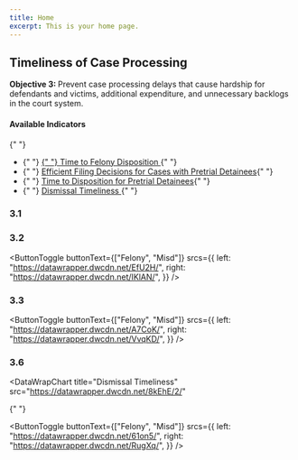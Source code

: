 ```yaml
---
title: Home
excerpt: This is your home page.
---
```



<Section py="2|4|8|10">
<Container>
  <Grid col="1|2" gap="4|8|12" alignItems="center">
    <Flexbox
      flexDirection="column"
      alignItems="center|flex-start"
      textAlign="center|left"
    >
      <H2 m="0" fontWeight="extrabold" lineHeight="tight">
        Timeliness of Case Processing
      </H2>
      <P fontSize="xl|2xl" mt="2">
        <strong>Objective 3: </strong>Prevent case processing delays that cause hardship for defendants and victims, additional expenditure, and unnecessary backlogs in the court system.
      </P>
    </Flexbox>
    <P>
      <H4 m="0">Available Indicators </H4>{" "}
      <ul>
        <li>
          {" "}
          <a href="#time-to-felony-dispo">
            {" "}
            Time to Felony Disposition
          </a>{" "}
        </li>
        <li>
          {" "}
          <a href="#efficient-filing-decisions"> Efficient Filing Decisions for Cases with Pretrial Detainees</a>{" "}
        </li>
                <li>
          {" "}
          <a href="#time-dispo-pretrial"> Time to Disposition for Pretrial Detainees</a>{" "}
        </li>
        <li>
          {" "}
          <a href="#dismissal-timeliness">
            Dismissal Timeliness
          </a>{" "}
        </li>
      </ul>
    </P>
  </Grid>
</Container>


</Section>


<Container>


<Section maxWidth="750px">


### 3.1

<DataWrapChart
  title="Time to Felony Disposition"
  src="https://datawrapper.dwcdn.net/DnuHi/8/"
/>

<a name="time-to-felony-dispo"> </a>

<DataWrapChart src="https://datawrapper.dwcdn.net/D2yd3/" />

### 3.2

<DataWrapChart
  title="Efficient Filing Decisions for Cases with Pretrial Detainees"
  src="https://datawrapper.dwcdn.net/F2TPN/6/"
/>

<a name="efficient-filing-decisions"> </a>

<ButtonToggle
  buttonText={["Felony", "Misd"]}
  srcs={{
    left: "https://datawrapper.dwcdn.net/EfU2H/",
    right: "https://datawrapper.dwcdn.net/IKlAN/",
  }}
/>

### 3.3

<DataWrapChart
  title="Time to Disposition for Pretrial Detainees"
  src="https://datawrapper.dwcdn.net/0mFqH/6/"
/>

<a name="time-dispo-pretrial"> </a>

<ButtonToggle
  buttonText={["Felony", "Misd"]}
  srcs={{
    left: "https://datawrapper.dwcdn.net/A7CoK/",
    right: "https://datawrapper.dwcdn.net/VvqKD/",
  }}
/>

### 3.6

<DataWrapChart
  title="Dismissal Timeliness"
  src="https://datawrapper.dwcdn.net/8kEhE/2/"
>
  {" "}
</DataWrapChart>

<a name="dismissal-timeliness"> </a>

<ButtonToggle
  buttonText={["Felony", "Misd"]}
  srcs={{
    left: "https://datawrapper.dwcdn.net/61on5/",
    right: "https://datawrapper.dwcdn.net/RugXq/",
  }}
/>

</Section>


</Container>


